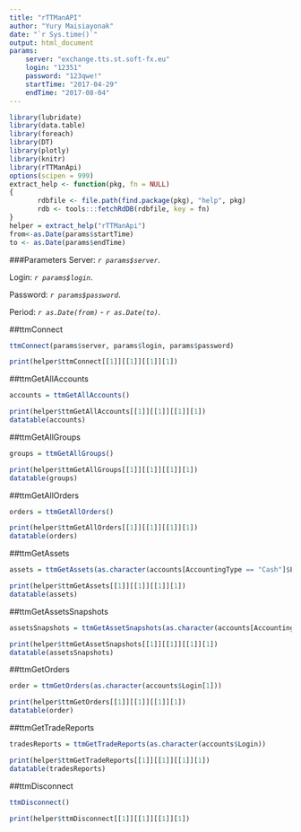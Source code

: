 ```yaml
---
title: "rTTManAPI"
author: "Yury Maisiayonak"
date: "`r Sys.time()`"
output: html_document
params: 
    server: "exchange.tts.st.soft-fx.eu"
    login: "12351"
    password: "123qwe!"
    startTime: "2017-04-29"
    endTime: "2017-08-04"
---
```


```r
library(lubridate) 
library(data.table) 
library(foreach) 
library(DT) 
library(plotly) 
library(knitr)
library(rTTManApi)
options(scipen = 999)
extract_help <- function(pkg, fn = NULL)
{
       rdbfile <- file.path(find.package(pkg), "help", pkg)
       rdb <- tools:::fetchRdDB(rdbfile, key = fn)
}
helper = extract_help("rTTManApi")
from<-as.Date(params$startTime)
to <- as.Date(params$endTime)
```

###Parameters
Server: _`r params$server`_.

Login: _`r params$login`_.

Password: _`r params$password`_.

Period: _`r as.Date(from)`_ - _`r as.Date(to)`_.

##ttmConnect
```r
ttmConnect(params$server, params$login, params$password)
```
```r
print(helper$ttmConnect[[1]][[1]][[1]][1])
```
##ttmGetAllAccounts
```r
accounts = ttmGetAllAccounts()
```
```r
print(helper$ttmGetAllAccounts[[1]][[1]][[1]][1])
datatable(accounts)
```

##ttmGetAllGroups
```r
groups = ttmGetAllGroups()
```
```r
print(helper$ttmGetAllGroups[[1]][[1]][[1]][1])
datatable(groups)
```

##ttmGetAllOrders
```r
orders = ttmGetAllOrders()
```
```r
print(helper$ttmGetAllOrders[[1]][[1]][[1]][1])
datatable(orders)
```

##ttmGetAssets
```r
assets = ttmGetAssets(as.character(accounts[AccountingType == "Cash"]$Login[1]))
```
```r
print(helper$ttmGetAssets[[1]][[1]][[1]][1])
datatable(assets)
```

##ttmGetAssetsSnapshots
```r
assetsSnapshots = ttmGetAssetSnapshots(as.character(accounts[AccountingType == "Cash"]$Login))
```
```r
print(helper$ttmGetAssetSnapshots[[1]][[1]][[1]][1])
datatable(assetsSnapshots)
```

##ttmGetOrders
```r
order = ttmGetOrders(as.character(accounts$Login[1]))
```
```r
print(helper$ttmGetOrders[[1]][[1]][[1]][1])
datatable(order)
```

##ttmGetTradeReports
```r
tradesReports = ttmGetTradeReports(as.character(accounts$Login))
```
```r
print(helper$ttmGetTradeReports[[1]][[1]][[1]][1])
datatable(tradesReports)
```

##ttmDisconnect
```r
ttmDisconnect()
```
```r
print(helper$ttmDisconnect[[1]][[1]][[1]][1])
```

